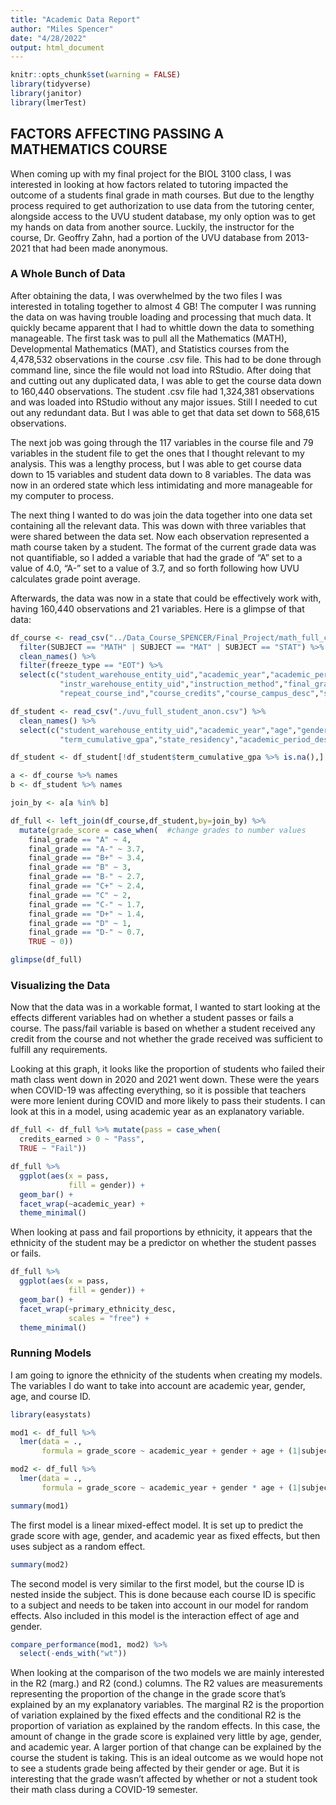 ```yaml
---
title: "Academic Data Report"
author: "Miles Spencer"
date: "4/28/2022"
output: html_document
---
```


```r
knitr::opts_chunk$set(warning = FALSE)
library(tidyverse)
library(janitor)
library(lmerTest)
```

## FACTORS AFFECTING PASSING A MATHEMATICS COURSE

When coming up with my final project for the BIOL 3100 class, I was interested in looking at how factors related to tutoring impacted the outcome of a students final grade in math courses. But due to the lengthy process required to get authorization to use data from the tutoring center, alongside access to the UVU student database, my only option was to get my hands on data from another source. Luckily, the instructor for the course, Dr. Geoffry Zahn, had a portion of the UVU database from 2013-2021 that had been made anonymous. 

### A Whole Bunch of Data

After obtaining the data, I was overwhelmed by the two files I was interested in totaling together to almost 4 GB! The computer I was running the data on was having trouble loading and processing that much data. It quickly became apparent that I had to whittle down the data to something manageable. The first task was to pull all the Mathematics (MATH), Developmental Mathematics (MAT), and Statistics courses from the 4,478,532 observations in the course .csv file. This had to be done through command line, since the file would not load into RStudio. After doing that and cutting out any duplicated data, I was able to get the course data down to 160,440 observations. The student .csv file had 1,324,381 observations and was loaded into RStudio without any major issues. Still I needed to cut out any redundant data. But I was able to get that data set down to 568,615 observations.

The next job was going through the 117 variables in the course file and 79 variables in the student file to get the ones that I thought relevant to my analysis. This was a lengthy process, but I was able to get course data down to 15 variables and student data down to 8 variables. The data was now in an ordered state which less intimidating and more manageable for my computer to process.

The next thing I wanted to do was join the data together into one data set containing all the relevant data. This was down with three variables that were shared between the data set. Now each observation represented a math course taken by a student. The format of the current grade data was not quantifiable, so I added a variable that had the grade of "A" set to a value of 4.0, "A-" set to a value of 3.7, and so forth following how UVU calculates grade point average. 

Afterwards, the data was now in a state that could be effectively work with, having 160,440 observations and 21 variables. Here is a glimpse of that data:

```r
df_course <- read_csv("../Data_Course_SPENCER/Final_Project/math_full_course_anon.csv") %>% 
  filter(SUBJECT == "MATH" | SUBJECT == "MAT" | SUBJECT == "STAT") %>% 
  clean_names() %>% 
  filter(freeze_type == "EOT") %>% 
  select(c("student_warehouse_entity_uid","academic_year","academic_period","course_identification","subject",
           "instr_warehouse_entity_uid","instruction_method","final_grade","sub_academic_period_desc",
           "repeat_course_ind","course_credits","course_campus_desc","schedule_type_desc","residency","credits_earned"))

df_student <- read_csv("./uvu_full_student_anon.csv") %>% 
  clean_names() %>% 
  select(c("student_warehouse_entity_uid","academic_year","age","gender","primary_ethnicity_desc",
           "term_cumulative_gpa","state_residency","academic_period_desc"))

df_student <- df_student[!df_student$term_cumulative_gpa %>% is.na(),]

a <- df_course %>% names
b <- df_student %>% names

join_by <- a[a %in% b]

df_full <- left_join(df_course,df_student,by=join_by) %>% 
  mutate(grade_score = case_when(  #change grades to number values
    final_grade == "A" ~ 4,
    final_grade == "A-" ~ 3.7,
    final_grade == "B+" ~ 3.4,
    final_grade == "B" ~ 3,
    final_grade == "B-" ~ 2.7,
    final_grade == "C+" ~ 2.4,
    final_grade == "C" ~ 2,
    final_grade == "C-" ~ 1.7,
    final_grade == "D+" ~ 1.4,
    final_grade == "D" ~ 1,
    final_grade == "D-" ~ 0.7,
    TRUE ~ 0))
```
```r
glimpse(df_full)
```

### Visualizing the Data

Now that the data was in a workable format, I wanted to start looking at the effects different variables had on whether a student passes or fails a course. The pass/fail variable is based on whether a student received any credit from the course and not whether the grade received was sufficient to fulfill any requirements.

Looking at this graph, it looks like the proportion of students who failed their math class went down in 2020 and 2021 went down. These were the years when COVID-19 was affecting everything, so it is possible that teachers were more lenient during COVID and more likely to pass their students. I can look at this in a model, using academic year as an explanatory variable.

```r

df_full <- df_full %>% mutate(pass = case_when(
  credits_earned > 0 ~ "Pass",
  TRUE ~ "Fail")) 

df_full %>% 
  ggplot(aes(x = pass,
             fill = gender)) +
  geom_bar() +
  facet_wrap(~academic_year) +
  theme_minimal()

```

When looking at pass and fail proportions by ethnicity, it appears that the ethnicity of the student may be a predictor on whether the student passes or fails.

```r

df_full %>% 
  ggplot(aes(x = pass,
             fill = gender)) +
  geom_bar() +
  facet_wrap(~primary_ethnicity_desc,
             scales = "free") +
  theme_minimal()

```

### Running Models

I am going to ignore the ethnicity of the students when creating my models. The variables I do want to take into account are academic year, gender, age, and course ID. 

```r
library(easystats)

mod1 <- df_full %>% 
  lmer(data = .,
       formula = grade_score ~ academic_year + gender + age + (1|subject))

mod2 <- df_full %>% 
  lmer(data = .,
       formula = grade_score ~ academic_year + gender * age + (1|subject/course_identification))

```

```r

summary(mod1)

```

The first model is a linear mixed-effect model. It is set up to predict the grade score with age, gender, and academic year as fixed effects, but then uses subject as a random effect.

```r

summary(mod2)

```

The second model is very similar to the first model, but the course ID is nested inside the subject. This is done because each course ID is specific to a subject and needs to be taken into account in our model for random effects. Also included in this model is the interaction effect of age and gender.

```r

compare_performance(mod1, mod2) %>% 
  select(-ends_with("wt"))

```

When looking at the comparison of the two models we are mainly interested in the R2 (marg.) and R2 (cond.) columns. The R2 values are measurements representing the proportion of the change in the grade score that's explained by an my explanatory variables. The marginal R2 is the proportion of variation explained by the fixed effects and the conditional R2 is the proportion of variation as explained by the random effects. In this case, the amount of change in the grade score is explained very little by age, gender, and academic year. A larger portion of that change can be explained by the course the student is taking. This is an ideal outcome as we would hope not to see a students grade being affected by their gender or age. But it is interesting that the grade wasn't affected by whether or not a student took their math class during a COVID-19 semester.


